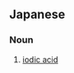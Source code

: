 ==Japanese==
{{ja-kanjitab|よう|そ|さん|yomi=o}}

===Noun===
{{ja-noun|ようそさん}}

# {{lb|ja|inorganic compound|sort=ようそさん}} [[iodic acid]]